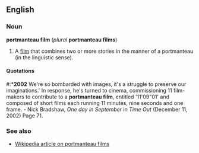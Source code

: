 ==English==
===Noun===
'''portmanteau film''' (''plural'' '''portmanteau films''')

#A [[film]] that combines two or more stories in the manner of a portmanteau (in the linguistic sense).

====Quotations====
#:*'''2002''' We're so bombarded with images, it's a struggle to preserve our imaginations.' In response, he's turned to cinema, commissioning 11 film-makers to contribute to a '''portmanteau film''', entitled '11'09"01' and composed of short films each running 11 minutes, nine seconds and one frame. - Nick Bradshaw, ''One day in September'' in ''Time Out'' (December 11, 2002) Page 71.

===See also===
*[[w:Portmanteau_film|Wikipedia article on portmanteau films]]